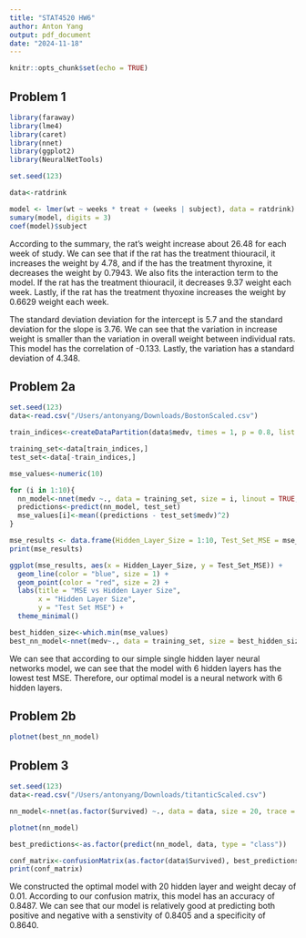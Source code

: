 ```yaml
---
title: "STAT4520 HW6"
author: Anton Yang
output: pdf_document
date: "2024-11-18"
---
```


```r
knitr::opts_chunk$set(echo = TRUE)
```

## Problem 1
```r
library(faraway)
library(lme4)
library(caret)
library(nnet)
library(ggplot2)
library(NeuralNetTools)

set.seed(123)

data<-ratdrink

model <- lmer(wt ~ weeks * treat + (weeks | subject), data = ratdrink)
sumary(model, digits = 3)
coef(model)$subject
```

According to the summary, the rat's weight increase about 26.48 for each week of study. We can see that if the rat has the treatment thiouracil, it increases the weight by 4.78, and if the has the treatment thyroxine, it decreases the weight by 0.7943. We also fits the interaction term to the model. If the rat has the treatment thiouracil, it decreases 9.37 weight each week. Lastly, if the rat has the treatment thyoxine increases the weight by 0.6629 weight each week. 

The standard deviation deviation for the intercept is 5.7 and the standard deviation for the slope is 3.76. We can see that the variation in increase weight is smaller than the variation in overall weight between individual rats. This model has the correlation of -0.133. Lastly, the variation has a standard deviation of 4.348. 

## Problem 2a
```r
set.seed(123)
data<-read.csv("/Users/antonyang/Downloads/BostonScaled.csv")

train_indices<-createDataPartition(data$medv, times = 1, p = 0.8, list = FALSE)

training_set<-data[train_indices,]
test_set<-data[-train_indices,]

mse_values<-numeric(10)

for (i in 1:10){
  nn_model<-nnet(medv ~., data = training_set, size = i, linout = TRUE, trace = FALSE)
  predictions<-predict(nn_model, test_set)
  mse_values[i]<-mean((predictions - test_set$medv)^2)
}

mse_results <- data.frame(Hidden_Layer_Size = 1:10, Test_Set_MSE = mse_values)
print(mse_results)

ggplot(mse_results, aes(x = Hidden_Layer_Size, y = Test_Set_MSE)) +
  geom_line(color = "blue", size = 1) +       
  geom_point(color = "red", size = 2) +     
  labs(title = "MSE vs Hidden Layer Size",
       x = "Hidden Layer Size",
       y = "Test Set MSE") +
  theme_minimal()  

best_hidden_size<-which.min(mse_values)
best_nn_model<-nnet(medv~., data = training_set, size = best_hidden_size, linout = TRUE, trace = FALSE)
```

We can see that according to our simple single hidden layer neural networks model, we can see that the model with 6 hidden layers has the lowest test MSE. Therefore, our optimal model is a neural network with 6 hidden layers. 

## Problem 2b
```r
plotnet(best_nn_model)
```

## Problem 3
```r
set.seed(123)
data<-read.csv("/Users/antonyang/Downloads/titanticScaled.csv")

nn_model<-nnet(as.factor(Survived) ~., data = data, size = 20, trace = FALSE, linout = FALSE, maxit = 2000, decay = 0.01)

plotnet(nn_model)

best_predictions<-as.factor(predict(nn_model, data, type = "class"))

conf_matrix<-confusionMatrix(as.factor(data$Survived), best_predictions)
print(conf_matrix)
```

We constructed the optimal model with 20 hidden layer and weight decay of 0.01. According to our confusion matrix, this model has an accuracy of 0.8487. We can see that our model is relatively good at predicting both positive and negative with a senstivity of 0.8405 and a specificity of 0.8640.









